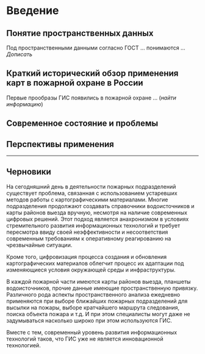 # Введение {.unnumbered}


## Понятие пространственных данных

Под пространственными данными согласно ГОСТ ... понимаются ...  *Дописать*




## Краткий исторический обзор применения карт в пожарной охране в России

Первые прообразы ГИС появились в пожарной охране ... (*найти информацию*)



## Современное состояние и проблемы



## Перспективы применения



----

## Черновики

На сегодняшний день в деятельности пожарных подразделений существует проблема, связанная с использованием устаревших методов работы с картографическими материалами. Многие подразделения продолжают создавать справочники водоисточников и карты районов выезда вручную, несмотря на наличие современных цифровых решений. Этот подход является анахронизмом в условиях стремительного развития информационных технологий и требует пересмотра ввиду своей неэффективности и несоответствия современным требованиям к оперативному реагированию на чрезвычайные ситуации.

Кроме того, цифровизация процесса создания и обновления картографических материалов облегчит процесс их адаптации под изменяющиеся условия окружающей среды и инфраструктуры.

В каждой пожарной части имеются карты районов выезда, планшеты водоисточников, прочие данные имеющие пространственную привязку. Различного рода аспекты пространственного анализа ежедневно применяются при выборе ближайших пожарных подразделений для высылки на пожары, выборе кратчайшего маршрута следования, поиска объекта пожара и т.д. И при этом специалисты могут даже не задумываться насколько широко при этом используются ГИС.

Вместе с тем, современный уровень развития информационных технологий таков, что ГИС уже не является инновационной технологией.